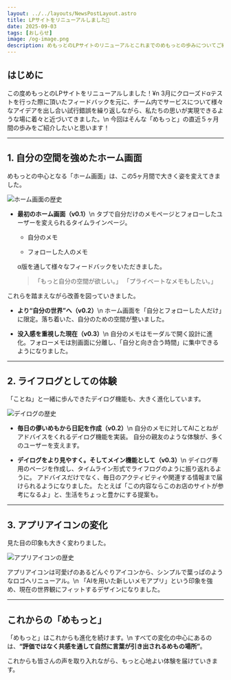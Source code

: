 ```yaml
---
layout: ../../layouts/NewsPostLayout.astro
title: LPサイトをリニューアルしました🎉
date: 2025-09-03
tags: [おしらせ]
image: /og-image.png
description: めもっとのLPサイトのリニューアルとこれまでのめもっとの歩みについてご紹介いたします。
---
```


## はじめに
この度めもっとのLPサイトをリニューアルしました！¥n
3月にクローズドαテストを行った際に頂いたフィードバックを元に、チーム内でサービスについて様々なアイデアを出し合い試行錯誤を繰り返しながら、私たちの思いが実現できるような場に着々と近づいてきました。\n
今回はそんな「めもっと」の直近５ヶ月間の歩みをご紹介したいと思います！

---

## 1. 自分の空間を強めたホーム画面

めもっとの中心となる「ホーム画面」は、この5ヶ月間で大きく姿を変えてきました。

![ホーム画面の歴史](/news/2025-09-03-1/20250903-homehistory.png)

* **最初のホーム画面（v0.1）**\n
  タブで自分だけのメモページとフォローしたユーザーを変えられるタイムラインページ。

  * 自分のメモ

  * フォローした人のメモ


  α版を通して様々なフィードバックをいただきました。


  > 「もっと自分の空間が欲しい。」
  > 「プライベートなメモもしたい。」

これらを踏まえながら改善を図っていきました。

* **より“自分の世界”へ（v0.2）**\n
  ホーム画面を「自分とフォローした人だけ」に限定。落ち着いた、自分のための空間が整いました。

* **没入感を重視した現在（v0.3）**\n
  自分のメモはモーダルで開く設計に進化。フォローメモは別画面に分離し、「自分と向き合う時間」に集中できるようになりました。

---

## 2. ライフログとしての体験

「ことね」と一緒に歩んできたデイログ機能も、大きく進化しています。

![デイログの歴史](/news/2025-09-03-1/20250903-dayloghistory.png)

* **毎日の儚いめもから日記を作成（v0.2）**\n
  自分のメモに対してAIことねがアドバイスをくれるデイログ機能を実装。
  自分の親友のような体験が、多くのユーザーを支えます。

* **デイログをより見やすく。そしてメイン機能として（v0.3）**\n
  デイログ専用のページを作成し、タイムライン形式でライフログのように振り返れるように。
  アドバイスだけでなく、毎日のアクティビティや関連する情報まで届けられるようになりました。
  たとえば「この内容ならこのお店のサイトが参考になるよ」と、生活をちょっと豊かにする提案も。

---

## 3. アプリアイコンの変化

見た目の印象も大きく変わりました。

![アプリアイコンの歴史](/news/2025-09-03-1/20250903-apphistory.png)

アプリアイコンは可愛げのあるどんぐりアイコンから、シンプルで葉っぱのようなロゴへリニューアル。\n
「AIを用いた新しいメモアプリ」という印象を強め、現在の世界観にフィットするデザインになりました。

---

## これからの「めもっと」

「めもっと」はこれからも進化を続けます。\n
すべての変化の中心にあるのは、**“評価ではなく共感を通して自然に言葉が引き出されるめもの場所”**。

これからも皆さんの声を取り入れながら、もっと心地よい体験を届けていきます。